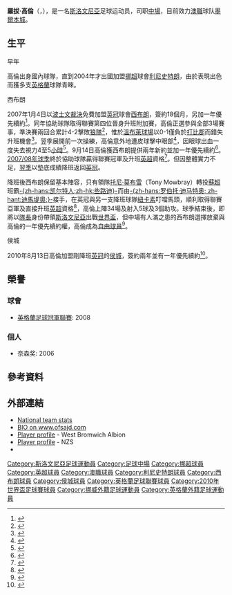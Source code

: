 {{noteta|G1=英超|G2=足球
|T=zh-hans:罗伯特·科伦;zh-hk:羅拔·高倫;zh-tw:羅伯特·科倫;
|1=zh-hans:罗伯特·科伦;zh-hk:羅拔·高倫;zh-tw:羅伯特·科倫;
|2=zh-hans:科伦;zh-hk:高倫;zh-tw:科倫;
}}
{{Football player infobox
|          playername = 羅拔·高倫<br />''Robert Koren''
| image          = Robert Koren 2009.jpg
| image_size     = 200px
| fullname       = Robert Koren<ref name="Hugman2010-11">{{cite book| editor1-last = Hugman| editor1-first = Barry J.| title = The PFA Footballers' Who's Who 2010–11| publisher = Mainstream Publishing| year = 2010| page = 240| isbn = 978-1-84596-601-0 }}</ref>
| birth_date     = {{Birth date and age|1980|9|20|df=y}}
| birth_place    = [[南斯拉夫社會主義聯邦共和國|南斯拉夫]]{{tsl|en|Radlje ob Dravi||德拉瓦河畔拉德列}}
| height         = {{height|meter=1.75}}
| currentclub    =
| clubnumber     =
|            position = [[攻擊中場|攻擊中場]]
| youthyears1    =           | youthclubs1   = {{tsl|en|NK Dravograd||達沃格拉德}}
| years1         = 1996–2001 | clubs1        = {{tsl|en|NK Dravograd||達沃格拉德}}                         | caps1 = 129 | goals1 = 17
| years2         = 2001–2004 | clubs2        = [[采列足球俱樂部|采列]]                                 | caps2 = 78  | goals2 = 22
| years3         = 2004–2007 | clubs3        = [[利尼史特朗體育會|利尼史特朗]]                       | caps3 = 75  | goals3 = 19
| years4         = 2007–2010 | clubs4        = [[西布罗姆维奇足球俱乐部|西布罗姆维奇]] | caps4 = 130 | goals4 = 17
| years5         = 2010–2014 | clubs5        = [[赫尔城足球俱乐部|赫尔城]]                     | caps5 = 143 | goals5 = 28
| years6         = 2014–2016 | clubs6        = [[墨爾本城足球俱樂部|墨爾本城]]               | caps6 = 26   | goals6 = 3
| nationalyears1 = 2000–2001 | nationalteam1 = [[斯洛文尼亞21歲以下國家足球隊|斯洛文尼亞U21]]
| nationalcaps1  = 12        | nationalgoals1= 1
| nationalyears2 = 2003–2012 | nationalteam2 = [[斯洛文尼亞國家足球隊|斯洛文尼亞]]
| nationalcaps2  = 61        | nationalgoals2= 5
|            pcupdate = 2014年8月11日
|            ntupdate = 2011年8月9日
}}

'''羅拔·高倫'''（{{lang-en|'''Robert Koren'''}}，{{bd|1980年|9月20日|catIdx=Robert Koren}}），是一名[[斯洛文尼亞|斯洛文尼亞]]足球运动员，司职[[中場|中場]]，目前效力[[澳職|澳職]]球队[[墨爾本城足球俱樂部|墨爾本城]]。

==生平==
;早年
高倫出身國內球隊，直到2004年才出國加盟[[挪超|挪超]]球會[[利勒斯特罗姆体育俱乐部|利尼史特朗]]，由於表現出色而獲多支[[英格蘭|英格蘭]]球隊青睞。

;西布朗
2007年1月4日以[[博斯曼法案|波士文裁決]]免費加盟[[英冠|英冠]]球會[[西布罗姆维奇足球俱乐部|西布朗]]，簽約18個月，另加一年優先續約<ref>{{cite news |language=en |url=http://news.bbc.co.uk/sport2/hi/football/teams/w/west_bromwich_albion/6231543.stm |title=Slovenian Koren joins West Brom |publisher=[[BBC|BBC]] Sport |date=2007-01-04 |accessdate=2010-08-13 |archive-date=2019-08-27 |archive-url=https://web.archive.org/web/20190827170525/http://news.bbc.co.uk/sport2/hi/football/teams/w/west_bromwich_albion/6231543.stm |dead-url=no }}</ref>。同年協助球隊取得聯賽第四位晉身升班附加賽，高倫正選參與全部3場賽事，準決賽兩回合累計4-2擊敗[[伍尔弗汉普顿流浪足球俱乐部|狼隊]]<ref>{{cite news |language=en |url=http://news.bbc.co.uk/sport2/hi/football/eng_div_1/6649727.stm |title=West Brom 1-0 Wolves |publisher=[[BBC|BBC]] Sport |date=2007-05-16 |accessdate=2010-08-13 |archive-date=2008-05-16 |archive-url=https://web.archive.org/web/20080516092231/http://news.bbc.co.uk/sport2/hi/football/eng_div_1/6649727.stm |dead-url=no }}</ref>，惟於[[溫布萊球場|溫布萊球場]]以0-1僅負於[[德比郡足球俱乐部|打比郡]]而錯失升班機會<ref>{{cite news |language=en |url=http://news.bbc.co.uk/sport2/hi/football/eng_div_1/6689971.stm |title=Derby 1-0 West Brom |publisher=[[BBC|BBC]] Sport |date=2007-05-28 |accessdate=2010-08-13 |archive-date=2007-11-30 |archive-url=https://web.archive.org/web/20071130115530/http://news.bbc.co.uk/sport2/hi/football/eng_div_1/6689971.stm |dead-url=no }}</ref>。翌季展開前一次操練，高倫意外地遭皮球擊中眼部<ref>{{cite news |language=en |url=http://www.wba.co.uk/page/News/0,,10366~1082715,00.html |title=Koren to miss big kick-off |publisher=[[西布罗姆维奇足球俱乐部|''wba.co.uk'']] |date=2007-08-02 |accessdate=2010-08-13 |deadurl=yes |archiveurl=https://web.archive.org/web/20120509200519/http://www.wba.co.uk/page/News/0,,10366~1082715,00.html |archivedate=2012-05-09 }}</ref>，因眼球出血一度失去視力4至5[[小時|小時]]<ref>{{cite news |language=en |url=http://www.wba.co.uk/page/News/0,,10366~1117155,00.html |title=Koren: "I was scared" |publisher=[[西布罗姆维奇足球俱乐部|''wba.co.uk'']] |date=2007-09-22 |accessdate=2010-08-13 |deadurl=yes |archiveurl=https://web.archive.org/web/20120509200702/http://www.wba.co.uk/page/News/0,,10366~1117155,00.html |archivedate=2012-05-09 }}</ref>。9月14日高倫獲西布朗提供兩年新約並加一年優先續約<ref>{{cite news |language=en |url=http://www.wba.co.uk/page/News/0,,10366~1112331,00.html |title=Koren pens new contract |publisher=[[西布罗姆维奇足球俱乐部|''wba.co.uk'']] |date=2007-09-14 |accessdate=2010-08-13 |deadurl=yes |archiveurl=https://web.archive.org/web/20120509200821/http://www.wba.co.uk/page/News/0,,10366~1112331,00.html |archivedate=2012-05-09 }}</ref>。[[2007年至2008年英格蘭足球冠軍聯賽|2007/08年球季]]終於協助球隊贏得聯賽冠軍及升班[[英超|英超]]資格<ref>{{cite news |language=en |url=http://news.bbc.co.uk/sport2/hi/football/eng_div_1/7368623.stm |title=QPR 0-2 West Brom |publisher=[[BBC|BBC]] Sport |date=2008-05-04 |accessdate=2010-08-13 |archive-date=2018-05-21 |archive-url=https://web.archive.org/web/20180521014059/http://news.bbc.co.uk/sport2/hi/football/eng_div_1/7368623.stm |dead-url=no }}</ref>。但因整體實力不足，[[2008年至2009年英格蘭超級聯賽|翌季]]以墊底成績降班返回[[英冠|英冠]]。

降班後西布朗保留基本陣容，只有領隊[[托尼·莫布雷|托尼·莫布雷]]（Tony Mowbray）轉投[[蘇超|蘇超]]班霸[[凯尔特人足球俱乐部|-{zh-hans:凯尔特人;zh-hk:些路迪}-]]而由[[罗伯托·迪马特奥|-{zh-hans:罗伯托·迪马特奥; zh-hant:迪馬堤奧;}-]]接手，在英冠與另一支降班球隊[[纽卡斯尔联足球俱乐部|紐卡素]]叮噹馬頭，順利取得聯賽亞軍及直接升班[[英超|英超]]資格<ref>{{cite news |language=en |url=http://news.bbc.co.uk/sport2/hi/football/eng_div_1/8607467.stm |title=Doncaster 2-3 West Brom |publisher=[[BBC|BBC]] Sport |date=2010-04-10 |accessdate=2010-08-13 |archive-date=2017-06-20 |archive-url=https://web.archive.org/web/20170620112329/http://news.bbc.co.uk/sport2/hi/football/eng_div_1/8607467.stm |dead-url=no }}</ref>，高倫上陣34場及射入5球及3個助攻。球季結束後，即將以[[隊長_(足球)|隊長]]身份帶領[[斯洛文尼亞國家足球隊|斯洛文尼亞]]出戰[[2010年世界盃足球賽|世界盃]]，但中場有人滿之患的西布朗選擇放棄與高倫的一年優先續約權，高倫成為[[自由球員|自由球員]]<ref>{{cite news |language=en |url=http://news.bbc.co.uk/sport2/hi/football/teams/w/west_bromwich_albion/8686419.stm |title=West Bromwich Albion choose to release Robert Koren |publisher=[[BBC|BBC]] Sport |date=2010-05-17 |accessdate=2010-08-13 |archive-date=2020-03-26 |archive-url=https://web.archive.org/web/20200326202009/http://news.bbc.co.uk/sport2/hi/football/teams/w/west_bromwich_albion/8686419.stm |dead-url=no }}</ref>。

;侯城
2010年8月13日高倫加盟剛降班[[英冠|英冠]]的[[赫尔城足球俱乐部|侯城]]，簽約兩年並有一年優先續約<ref>{{cite news |language=en |url=http://news.bbc.co.uk/sport2/hi/football/teams/h/hull_city/8911685.stm |title=Slovenian midfielder Robert Koren joins Hull City |publisher=[[BBC|BBC]] Sport |date=2010-08-13 |accessdate=2010-08-13 |archive-date=2020-10-31 |archive-url=https://web.archive.org/web/20201031053303/http://news.bbc.co.uk/sport2/hi/football/teams/h/hull_city/8911685.stm |dead-url=no }}</ref>。

==榮譽==
=== 球會 ===
*[[英格蘭足球冠軍聯賽|英格蘭足球冠軍聯賽]]: 2008

=== 個人 ===
*奈森奖: 2006

==參考資料==
{{reflist}}

==外部連結==
*[http://www.ofsajd.com/cgi-bin/Ofsajd?content=dokumenti&id=364&frame=content National team stats] {{Wayback|url=http://www.ofsajd.com/cgi-bin/Ofsajd?content=dokumenti&id=364&frame=content |date=20090213220033 }}
*[http://www.ofsajd.com/cgi-bin/Ofsajd?content=nogopedija&id=Robert_Koren BIO on www.ofsajd.com] {{Wayback|url=http://www.ofsajd.com/cgi-bin/Ofsajd?content=nogopedija&id=Robert_Koren |date=20090213220117 }} 
*[https://web.archive.org/web/20100403064538/http://www.wba.co.uk/page/ProfilesDetail/0,,10366~38118,00.html Player profile] - West Bromwich Albion
*[http://www.nzs.si/index.php?t=reprezentancaPortret&id=20838 Player profile] {{Wayback|url=http://www.nzs.si/index.php?t=reprezentancaPortret&id=20838 |date=20090406215146 }} - NZS
*{{soccerbase|id=25134|name=Robert Koren}}

{{2010年世界盃足球賽斯洛文尼亞參賽名單}}

{{DEFAULTSORT:Koren, Robert}}
[[Category:斯洛文尼亞足球運動員|Category:斯洛文尼亞足球運動員]]
[[Category:足球中場|Category:足球中場]]
[[Category:挪超球員|Category:挪超球員]]
[[Category:英超球員|Category:英超球員]]
[[Category:澳職球員|Category:澳職球員]]
[[Category:利尼史特朗球員|Category:利尼史特朗球員]]
[[Category:西布朗球員|Category:西布朗球員]]
[[Category:侯城球員|Category:侯城球員]]
[[Category:英格蘭足球聯賽球員|Category:英格蘭足球聯賽球員]]
[[Category:2010年世界盃足球賽球員|Category:2010年世界盃足球賽球員]]
[[Category:挪威外籍足球運動員|Category:挪威外籍足球運動員]]
[[Category:英格蘭外籍足球運動員|Category:英格蘭外籍足球運動員]]